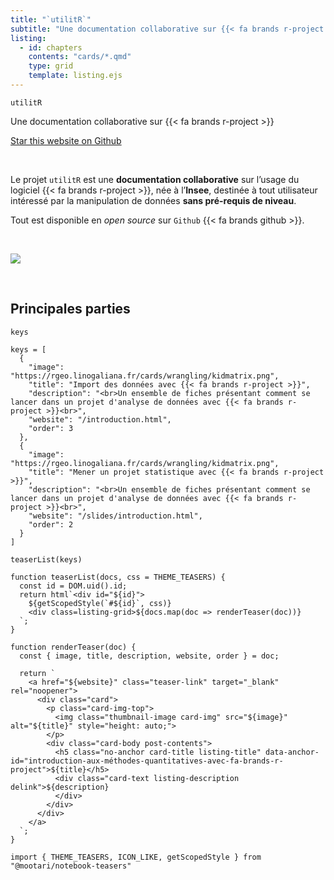 ```yaml
---
title: "`utilitR`"
subtitle: "Une documentation collaborative sur {{< fa brands r-project >}}"
listing: 
  - id: chapters
    contents: "cards/*.qmd"
    type: grid
    template: listing.ejs
---
```


::: {#hero-banner}

:::: {.grid}

::::: {.headline .g-col-lg-9 .g-col-12 .g-col-md-12}

:::::: h1
`utilitR`
::::::

:::::: h2
Une documentation collaborative sur {{< fa brands r-project >}}
::::::

```{=html}
<a class="github-button" href="https://github.com/inseefrlab/utilitr" data-icon="octicon-star" data-size="large" data-show-count="true" aria-label="Star this website on Github">Star this website on Github</a><script async defer src="https://buttons.github.io/buttons.js"></script>
```

<br>

Le projet `utilitR` est une __documentation collaborative__ sur l’usage du
logiciel {{< fa brands r-project >}}, née à l’__Insee__,
destinée à tout utilisateur intéressé par la manipulation
de données __sans pré-requis de niveau__.

Tout est disponible en _open source_ sur `Github` {{< fa brands github >}}.

<br>



:::::

::::: {.g-col-lg-3 .g-col-12 .g-col-md-12}
![](resources/logo-utilitr.png)
:::::

::::

:::

<br>

## Principales parties {.unnumbered}

```ojs
keys
```

```ojs
keys = [
  {
    "image": "https://rgeo.linogaliana.fr/cards/wrangling/kidmatrix.png",
    "title": "Import des données avec {{< fa brands r-project >}}",
    "description": "<br>Un ensemble de fiches présentant comment se lancer dans un projet d'analyse de données avec {{< fa brands r-project >}}<br>",
    "website": "/introduction.html",
    "order": 3
  },
  {
    "image": "https://rgeo.linogaliana.fr/cards/wrangling/kidmatrix.png",
    "title": "Mener un projet statistique avec {{< fa brands r-project >}}",
    "description": "<br>Un ensemble de fiches présentant comment se lancer dans un projet d'analyse de données avec {{< fa brands r-project >}}<br>",
    "website": "/slides/introduction.html",
    "order": 2
  }
]
```


```ojs
teaserList(keys)
```

```ojs
function teaserList(docs, css = THEME_TEASERS) {
  const id = DOM.uid().id;
  return html`<div id="${id}">
    ${getScopedStyle(`#${id}`, css)}
    <div class=listing-grid>${docs.map(doc => renderTeaser(doc))}
  `;
}
```

```ojs
function renderTeaser(doc) {
  const { image, title, description, website, order } = doc;

  return `
    <a href="${website}" class="teaser-link" target="_blank" rel="noopener">
      <div class="card">
        <p class="card-img-top">
          <img class="thumbnail-image card-img" src="${image}" alt="${title}" style="height: auto;">
        </p>
        <div class="card-body post-contents">
          <h5 class="no-anchor card-title listing-title" data-anchor-id="introduction-aux-méthodes-quantitatives-avec-fa-brands-r-project">${title}</h5>
          <div class="card-text listing-description delink">${description}
          </div>        
        </div>
      </div>
    </a>
  `;
}
```



```ojs
import { THEME_TEASERS, ICON_LIKE, getScopedStyle } from "@mootari/notebook-teasers"
```


